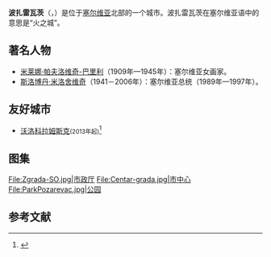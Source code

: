 {{NoteTA
|1=zh-cn:米洛舍维奇;zh-hk:米洛舍維奇;zh-tw:米洛塞維奇;zh-sg:米洛舍维奇;
|2=zh-cn:斯洛博丹;zh-tw:斯洛波丹;
}}
{{Infobox Settlement
| name = 波扎雷瓦茨<br />Пожаревац
| image_skyline = 
| imagesize = 
| image_caption = 
| image_shield = Grb pozarevca.svg
| image_flag = FLAG Požarevac.gif
| pushpin_map = Serbia
| pushpin_label_position = bottom
| subdivision_type = 国家
| subdivision_name = {{SRB}}
| subdivision_type1 = [[塞尔维亚行政区划|州]]
| subdivision_name1 = [[布兰尼切夫州|布兰尼切夫州]]
| elevation_m = 
| elevation_ft = 
| area_total_km2 = 482
| population_as_of = 2002年
| population_total = 41736
| population_density_km2 = auto
| timezone = [[欧洲中部时间|CET]]
| utc_offset = +1
| timezone_DST = [[欧洲中部夏令时间|CEST]]
| utc_offset_DST = +2
| coordinates = {{coord|44|37|N|21|11|E|region:RS|display=inline,title}}
| postal_code_type = 
| postal_code = 
| website = http://www.pozarevac.org.yu/
}}
'''波扎雷瓦茨'''（{{lang-sr-cyr|Пожаревац}}，{{lang-sr-latn|Požarevac}}）是位于[[塞尔维亚|塞尔维亚]]北部的一个城市。波扎雷瓦茨在塞尔维亚语中的意思是“火之城”。

==著名人物==
*[[米莱娜·帕夫洛维奇-巴里利|米莱娜·帕夫洛维奇-巴里利]]（1909年—1945年）：塞尔维亚女画家。
*[[斯洛博丹·米洛舍维奇|斯洛博丹·米洛舍维奇]]（1941－2006年）：塞尔维亚总统（1989年—1997年）。
==友好城市==
*{{flag|RUS}} [[沃洛科拉姆斯克|沃洛科拉姆斯克]]<small>(2013年起)</small><ref>{{Cite web |url=http://www.urbanbookcircle.com/104210861083108610821086108310721084108910821080-108710881072107410721094--1087108810861092-10441088107210751080-1048107410801115.html |title=Volokolamski pravac |access-date=2019-03-19 |archive-date=2016-06-04 |archive-url=https://web.archive.org/web/20160604000458/http://www.urbanbookcircle.com/104210861083108610821086108310721084108910821080-108710881072107410721094--1087108810861092-10441088107210751080-1048107410801115.html |dead-url=no }}</ref>
==图集==
<gallery>
File:Zgrada-SO.jpg|市政厅
File:Centar-grada.jpg|市中心
File:ParkPozarevac.jpg|公园
</gallery>
==参考文献==
{{reflist}}
{{Serbia-stub}}
{{塞爾維亞城市}}
